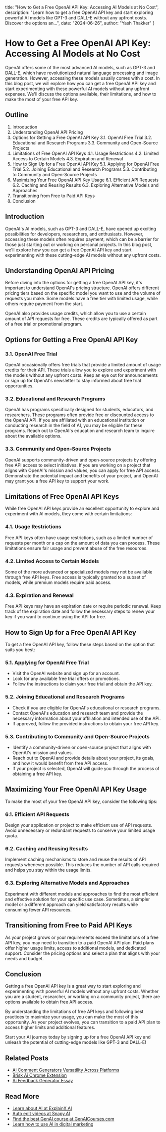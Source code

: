   title: "How to Get a Free OpenAI API Key: Accessing AI Models at No Cost",
  description: "Learn how to get a free OpenAI API key and start exploring powerful AI models like GPT-3 and DALL-E without any upfront costs. Discover the options an...",
  date: "2024-06-26",
  author: "Yash Thakker"
}

# How to Get a Free OpenAI API Key: Accessing AI Models at No Cost

OpenAI offers some of the most advanced AI models, such as GPT-3 and DALL-E, which have revolutionized natural language processing and image generation. However, accessing these models usually comes with a cost. In this blog post, we will explore how you can get a free OpenAI API key and start experimenting with these powerful AI models without any upfront expenses. We'll discuss the options available, their limitations, and how to make the most of your free API key.

## Outline

1. Introduction
2. Understanding OpenAI API Pricing
3. Options for Getting a Free OpenAI API Key
   3.1. OpenAI Free Trial
   3.2. Educational and Research Programs
   3.3. Community and Open-Source Projects
4. Limitations of Free OpenAI API Keys
   4.1. Usage Restrictions
   4.2. Limited Access to Certain Models
   4.3. Expiration and Renewal
5. How to Sign Up for a Free OpenAI API Key
   5.1. Applying for OpenAI Free Trial
   5.2. Joining Educational and Research Programs
   5.3. Contributing to Community and Open-Source Projects
6. Maximizing Your Free OpenAI API Key Usage
   6.1. Efficient API Requests
   6.2. Caching and Reusing Results
   6.3. Exploring Alternative Models and Approaches
7. Transitioning from Free to Paid API Keys
8. Conclusion

## Introduction

OpenAI's AI models, such as GPT-3 and DALL-E, have opened up exciting possibilities for developers, researchers, and enthusiasts. However, accessing these models often requires payment, which can be a barrier for those just starting out or working on personal projects. In this blog post, we'll explore how you can get a free OpenAI API key and start experimenting with these cutting-edge AI models without any upfront costs.

## Understanding OpenAI API Pricing

Before diving into the options for getting a free OpenAI API key, it's important to understand OpenAI's pricing structure. OpenAI offers different pricing tiers based on the specific model you want to use and the volume of requests you make. Some models have a free tier with limited usage, while others require payment from the start.

OpenAI also provides usage credits, which allow you to use a certain amount of API requests for free. These credits are typically offered as part of a free trial or promotional program.

## Options for Getting a Free OpenAI API Key

### 3.1. OpenAI Free Trial

OpenAI occasionally offers free trials that provide a limited amount of usage credits for their API. These trials allow you to explore and experiment with the models without any upfront costs. Keep an eye out for announcements or sign up for OpenAI's newsletter to stay informed about free trial opportunities.

### 3.2. Educational and Research Programs

OpenAI has programs specifically designed for students, educators, and researchers. These programs often provide free or discounted access to the OpenAI API. If you are affiliated with an educational institution or conducting research in the field of AI, you may be eligible for these programs. Reach out to OpenAI's education and research team to inquire about the available options.

### 3.3. Community and Open-Source Projects

OpenAI supports community-driven and open-source projects by offering free API access to select initiatives. If you are working on a project that aligns with OpenAI's mission and values, you can apply for free API access. Demonstrate the potential impact and benefits of your project, and OpenAI may grant you a free API key to support your work.

## Limitations of Free OpenAI API Keys

While free OpenAI API keys provide an excellent opportunity to explore and experiment with AI models, they come with certain limitations:

### 4.1. Usage Restrictions

Free API keys often have usage restrictions, such as a limited number of requests per month or a cap on the amount of data you can process. These limitations ensure fair usage and prevent abuse of the free resources.

### 4.2. Limited Access to Certain Models

Some of the more advanced or specialized models may not be available through free API keys. Free access is typically granted to a subset of models, while premium models require paid access.

### 4.3. Expiration and Renewal

Free API keys may have an expiration date or require periodic renewal. Keep track of the expiration date and follow the necessary steps to renew your key if you want to continue using the API for free.

## How to Sign Up for a Free OpenAI API Key

To get a free OpenAI API key, follow these steps based on the option that suits you best:

### 5.1. Applying for OpenAI Free Trial

- Visit the OpenAI website and sign up for an account.
- Look for any available free trial offers or promotions.
- Follow the instructions to claim your free trial and obtain the API key.

### 5.2. Joining Educational and Research Programs

- Check if you are eligible for OpenAI's educational or research programs.
- Contact OpenAI's education and research team and provide the necessary information about your affiliation and intended use of the API.
- If approved, follow the provided instructions to obtain your free API key.

### 5.3. Contributing to Community and Open-Source Projects

- Identify a community-driven or open-source project that aligns with OpenAI's mission and values.
- Reach out to OpenAI and provide details about your project, its goals, and how it would benefit from free API access.
- If your project is selected, OpenAI will guide you through the process of obtaining a free API key.

## Maximizing Your Free OpenAI API Key Usage

To make the most of your free OpenAI API key, consider the following tips:

### 6.1. Efficient API Requests

Design your application or project to make efficient use of API requests. Avoid unnecessary or redundant requests to conserve your limited usage quota.

### 6.2. Caching and Reusing Results

Implement caching mechanisms to store and reuse the results of API requests whenever possible. This reduces the number of API calls required and helps you stay within the usage limits.

### 6.3. Exploring Alternative Models and Approaches

Experiment with different models and approaches to find the most efficient and effective solution for your specific use case. Sometimes, a simpler model or a different approach can yield satisfactory results while consuming fewer API resources.

## Transitioning from Free to Paid API Keys

As your project grows or your requirements exceed the limitations of a free API key, you may need to transition to a paid OpenAI API plan. Paid plans offer higher usage limits, access to additional models, and dedicated support. Consider the pricing options and select a plan that aligns with your needs and budget.

## Conclusion

Getting a free OpenAI API key is a great way to start exploring and experimenting with powerful AI models without any upfront costs. Whether you are a student, researcher, or working on a community project, there are options available to obtain free API access.

By understanding the limitations of free API keys and following best practices to maximize your usage, you can make the most of this opportunity. As your project evolves, you can transition to a paid API plan to access higher limits and additional features.

Start your AI journey today by signing up for a free OpenAI API key and unleash the potential of cutting-edge models like GPT-3 and DALL-E!

## Related Posts
- [Ai Comment Generators Versatility Across Platforms](https://www.olly.social/blog/post/ai-comment-generators-versatility-across-platforms)
- [Brisk Ai Chrome Extension](https://www.olly.social/blog/post/brisk-ai-chrome-extension)
- [Ai Feedback Generator Essay](https://www.olly.social/blog/post/ai-feedback-generator-essay)


## Read More

- [Learn about AI at ExplainX.AI](https://explainx.ai)
- [Auto edit videos at Snapy.AI](https://snapy.ai)
- [Find the best GenAI course at GenAICourses.com](https://genaicourses.com)
- [Learn how to use AI in digital marketing](https://www.udemy.com/course/2024-generative-ai-masterclass-beginners-to-expert/?referralCode=65445B91BF0DB591B523)
